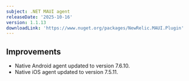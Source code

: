 ```yaml
---
subject: .NET MAUI agent
releaseDate: '2025-10-16'
version: 1.1.13
downloadLink: 'https://www.nuget.org/packages/NewRelic.MAUI.Plugin'
---
```


## Improvements

- Native Android agent updated to version 7.6.10.
- Native iOS agent updated to version 7.5.11.
